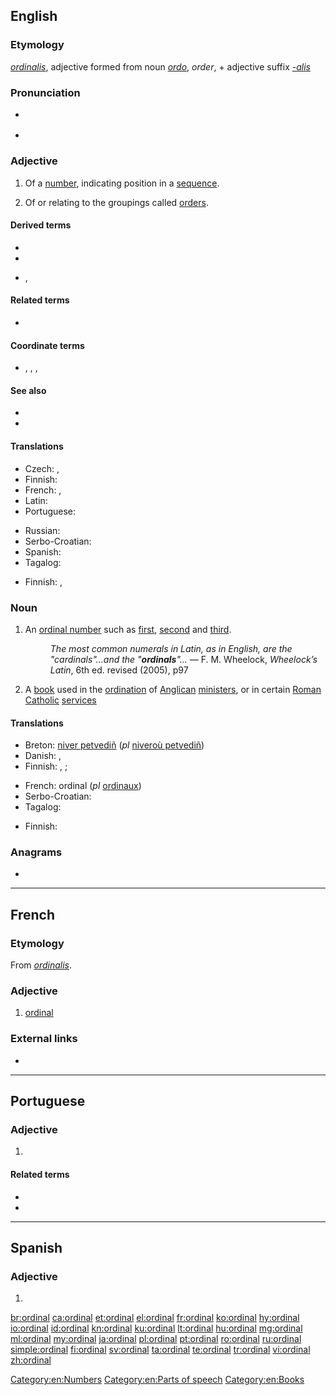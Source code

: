 ==English==

===Etymology===
{{etyl|la|en}} ''[[ordinalis]]'', adjective formed from noun ''[[ordo]]'', ''order'', + adjective suffix ''[[-alis]]''

===Pronunciation===
* {{a|UK}} {{IPA|/ˈɔː(ɹ).dɪ.nəl/|lang=en}}
* {{a|US}} {{IPA|/ˈɔːɹd.nəl/|lang=en}}

===Adjective===
{{en-adj|-}}

# Of a [[number]], indicating position in a [[sequence]].
# {{label|en|taxonomy}} Of or relating to the groupings called [[order]]s.

====Derived terms====
* {{l|en|ordinal number}}
* {{l|en|ordinal numeral}}
* {{l|en|supraordinal}}, {{l|en|superordinal}}

====Related terms====
* {{l|en|ordinate}}

====Coordinate terms====
* {{l|en|nominal}}, {{l|en|cardinal}}, {{l|en|interval}}, {{l|en|ratio}}

====See also====
* {{pedialite}}
* {{pedialite|Level of measurement}}

====Translations====
{{trans-top|indicating position in a numerical sequence}}
* Czech: {{t+|cs|řadový|m}}, {{t|cs|pořadový|m}}
* Finnish: {{t|fi|ordinaalinen}}
* French: {{t+|fr|ordinal}}, {{t+|fr|ordinaux|m-p}}
* Latin: {{t|la|ordinalis}}
* Portuguese: {{t+|pt|ordinal}}
{{trans-mid}}
* Russian: {{t+|ru|поря́дковый|m}}
* Serbo-Croatian: {{t+|sh|redni}}
* Spanish: {{t|es|ordinal}}
* Tagalog: {{t|tl|panunod}}
{{trans-bottom}}

{{trans-top|taxonomy: of or relating to orders}}
* Finnish: {{t|fi|lahkon}}, {{t+|fi|lahko|alt=lahko-}}
{{trans-mid}}
{{trans-bottom}}

===Noun===
{{wikipedia}}
{{en-noun}}

# An [[ordinal number]] such as [[first]], [[second]] and [[third]].
#: ''The most common numerals in Latin, as in English, are the "cardinals"...and the "'''ordinals'''"...'' — F. M. Wheelock, ''Wheelock’s Latin'', 6th ed. revised (2005), p97
# A [[book]] used in the [[ordination]] of [[Anglican]] [[minister]]s, or in certain [[Roman Catholic]] [[service]]s

====Translations====
{{rfc|split senses (number, word) and move to [[ordinal number]]}}
{{trans-top|ordinal number}}
* Breton: [[niver petvediñ]] (''pl'' [[niveroù petvediñ]])
* Danish: {{t+|da|ordenstal|n}}, {{t|da|ordinaltal|n}}
* Finnish: {{t|fi|ordinaali}}, {{t|fi|ordinaalilukusana}} {{qualifier|word}}; {{t+|fi|ordinaaliluku}} {{qualifier|number}}
{{trans-mid}}
* French: ordinal {{g|m}} (''pl'' [[ordinaux]])
* Serbo-Croatian: {{t|sh|redni broj|m}}
* Tagalog: {{t|tl|bilang na panunod}}
{{trans-bottom}}

{{trans-top|book}}
* Finnish: {{t|fi|ordinaali}}
{{trans-mid}}
{{trans-bottom}}

===Anagrams===
* {{l|en|Lorinda}}

[[Category:en:Numbers]]
[[Category:en:Parts of speech]]
[[Category:en:Books]]

----

==French==

===Etymology===
From {{etyl|la|fr}} ''[[ordinalis]]''.

===Adjective===
{{fr-adj|mp=ordinaux}}

# [[#Adjective|ordinal]]

===External links===
* {{R:TLFi}}

----

==Portuguese==

===Adjective===
{{pt-adj|ordina|l}}

# {{l|en|ordinal}} {{gloss|indicating position in a numerical sequence}}

====Related terms====
* {{l|pt|ordem}}
* {{l|pt|ordenar}}

----

==Spanish==

===Adjective===
{{es-adj|f=ordinal|pl=ordinales}}

# {{l|en|ordinal}}

[[br:ordinal]]
[[ca:ordinal]]
[[et:ordinal]]
[[el:ordinal]]
[[fr:ordinal]]
[[ko:ordinal]]
[[hy:ordinal]]
[[io:ordinal]]
[[id:ordinal]]
[[kn:ordinal]]
[[ku:ordinal]]
[[lt:ordinal]]
[[hu:ordinal]]
[[mg:ordinal]]
[[ml:ordinal]]
[[my:ordinal]]
[[ja:ordinal]]
[[pl:ordinal]]
[[pt:ordinal]]
[[ro:ordinal]]
[[ru:ordinal]]
[[simple:ordinal]]
[[fi:ordinal]]
[[sv:ordinal]]
[[ta:ordinal]]
[[te:ordinal]]
[[tr:ordinal]]
[[vi:ordinal]]
[[zh:ordinal]]